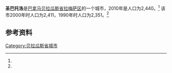{{Infobox settlement
|name                   = 圣巴托洛
|native_name            = 
|settlement_type        = [[市_(巴拿马)|市]]
|image_skyline          = 
|image_caption          = 
|image_alt              = 
|pushpin_map            =
|coordinates_display    = inline,title
|coordinates_region     = PA
|subdivision_type       = 国家
|subdivision_name       = {{flag|Panama}}
|subdivision_type1      = [[巴拿马行政区划|省份]]
|subdivision_name1      = [[贝拉瓜斯省|贝拉瓜斯省]]
|subdivision_type2      = [[区_(巴拿马)|区]]
|subdivision_name2      = [[拉梅萨区|拉梅萨区]]
|leader_title           = 
|leader_name            = 
|established_title      = 设立时间
|established_date       = 
|area_land_km2          = 97.4
|area_footnotes         = <ref name=inec>[http://www.contraloria.gob.pa/inec/archivos/P3601Cuadro11.xls {{Wayback|url=http://www.contraloria.gob.pa/inec/archivos/P3601Cuadro11.xls |date=20160304030354 }} "Cuadro 11 (Superficie, población y densidad de población en la República...)" [Table 11 (Area, population, and population density in the Republic...)<nowiki>]</nowiki>] (.xls). In {{cite web|title=Resultados Finales Básicos|trans-title=Basic Final Results|url=https://www.contraloria.gob.pa/inec/publicaciones/Publicaciones.aspx?ID_SUBCATEGORIA=59&ID_PUBLICACION=360&ID_IDIOMA=1&ID_CATEGORIA=13|publisher=[[巴拿马国家统计及普查局|巴拿马国家统计及普查局]]|accessdate=May 26, 2015|language=es|archive-date=2015-07-10|archive-url=https://web.archive.org/web/20150710070123/http://www.contraloria.gob.pa/inec/Publicaciones/Publicaciones.aspx?ID_SUBCATEGORIA=59&ID_PUBLICACION=360&ID_IDIOMA=1&ID_CATEGORIA=13|dead-url=no}}</ref>
|population_as_of       = 2010
|population_total       = 2440
|population_footnotes   = <ref name=inec/>
|population_density_km2 = 25.1
|population_note        = 人口密度数据由计算得出
|timezone1              = [[北美东部时区|东部时区]]
|utc_offset1            = −5
|latd                   = 
|latm                   = 
|lats                   = 
|latNS                  = 
|longd                  = 
|longm                  = 
|longs                  = 
|longEW                 = }}

'''圣巴托洛'''是[[巴拿马|巴拿马]][[贝拉瓜斯省|贝拉瓜斯省]][[拉梅萨区|拉梅萨区]]的一个城市，2010年是人口为2,440。<ref name=inec/> 该市2000年时人口为2,411，1990年时人口为2,351。<ref name=inec/>

==参考资料==
{{reflist}}

{{Panama-geo-stub}}
{{Veraguas Province}}

{{coord|8.2167|N|81.2667|W|display=title}}


[[Category:贝拉瓜斯省城市|Category:贝拉瓜斯省城市]]